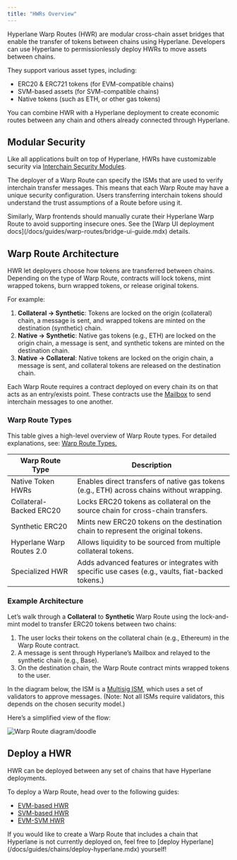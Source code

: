 ```yaml
---
title: "HWRs Overview"
---
```


Hyperlane Warp Routes (HWR) are modular cross-chain asset bridges that enable the transfer of tokens between chains using Hyperlane. Developers can use Hyperlane to permissionlessly deploy HWRs to move assets between chains.

They support various asset types, including:

- ERC20 & ERC721 tokens (for EVM-compatible chains)
- SVM-based assets (for SVM-compatible chains)
- Native tokens (such as ETH, or other gas tokens)

You can combine HWR with a Hyperlane deployment to create economic routes between any chain and others already connected through Hyperlane.

## Modular Security

Like all applications built on top of Hyperlane, HWRs have customizable security via [Interchain Security Modules](../../protocol/ISM/modular-security.mdx).

The deployer of a Warp Route can specify the ISMs that are used to verify interchain transfer messages. This means that each Warp Route may have a unique security configuration. Users transferring interchain tokens should understand the trust assumptions of a Route before using it.

<Note>
  Similarly, Warp frontends should manually curate their Hyperlane Warp Route to
  avoid supporting insecure ones. See the [Warp UI deployment
  docs](/docs/guides/warp-routes/bridge-ui-guide.mdx) details.
</Note>

## Warp Route Architecture

HWR let deployers choose how tokens are transferred between chains. Depending on the type of Warp Route, contracts will lock tokens, mint wrapped tokens, burn wrapped tokens, or release original tokens.

For example:

1. **Collateral → Synthetic**: Tokens are locked on the origin (collateral) chain, a message is sent, and wrapped tokens are minted on the destination (synthetic) chain.
2. **Native → Synthetic**: Native gas tokens (e.g., ETH) are locked on the origin chain, a message is sent, and synthetic tokens are minted on the destination chain.
3. **Native → Collateral**: Native tokens are locked on the origin chain, a message is sent, and collateral tokens are released on the destination chain.

Each Warp Route requires a contract deployed on every chain its on that acts as an entry/exists point. These contracts use the [Mailbox](/docs/protocol/core/mailbox) to send interchain messages to one another.

### Warp Route Types

This table gives a high-level overview of Warp Route types. For detailed explanations, see: [Warp Route Types.](./types)

| **Warp Route Type**       | **Description**                                                                                  |
| ------------------------- | ------------------------------------------------------------------------------------------------ |
| Native Token HWRs         | Enables direct transfers of native gas tokens (e.g., ETH) across chains without wrapping.        |
| Collateral-Backed ERC20   | Locks ERC20 tokens as collateral on the source chain for cross-chain transfers.                  |
| Synthetic ERC20           | Mints new ERC20 tokens on the destination chain to represent the original tokens.                |
| Hyperlane Warp Routes 2.0 | Allows liquidity to be sourced from multiple collateral tokens.                                  |
| Specialized HWR           | Adds advanced features or integrates with specific use cases (e.g., vaults, fiat-backed tokens.) |

### Example Architecture

Let’s walk through a **Collateral** to **Synthetic** Warp Route using the lock-and-mint model to transfer ERC20 tokens between two chains:

1. The user locks their tokens on the collateral chain (e.g., Ethereum) in the Warp Route contract.
2. A message is sent through Hyperlane’s Mailbox and relayed to the synthetic chain (e.g., Base).
3. On the destination chain, the Warp Route contract mints wrapped tokens to the user.

In the diagram below, the ISM is a [Multisig ISM](/docs/protocol/ISM/standard-ISMs/multisig-ISM), which uses a set of validators to approve messages. (Note: Not all ISMs require validators, this depends on the chosen security model.)

Here’s a simplified view of the flow:

![Warp Route diagram/doodle](/images/docs/protocol/warp-routes/warp-route.png)

## Deploy a HWR

HWR can be deployed between any set of chains that have Hyperlane deployments.

To deploy a Warp Route, head over to the following guides:

- [EVM-based HWR](/docs/guides/quickstart/deploy-warp-route)
- [SVM-based HWR](/docs/guides/warp-routes/svm/svm-warp-route-guide)
- [EVM-SVM HWR](/docs/guides/warp-routes/evm-svm-warp-route-guide)

<Tip>
  If you would like to create a Warp Route that includes a chain that Hyperlane
  is not currently deployed on, feel free to [deploy
  Hyperlane](/docs/guides/chains/deploy-hyperlane.mdx) yourself!
</Tip>
